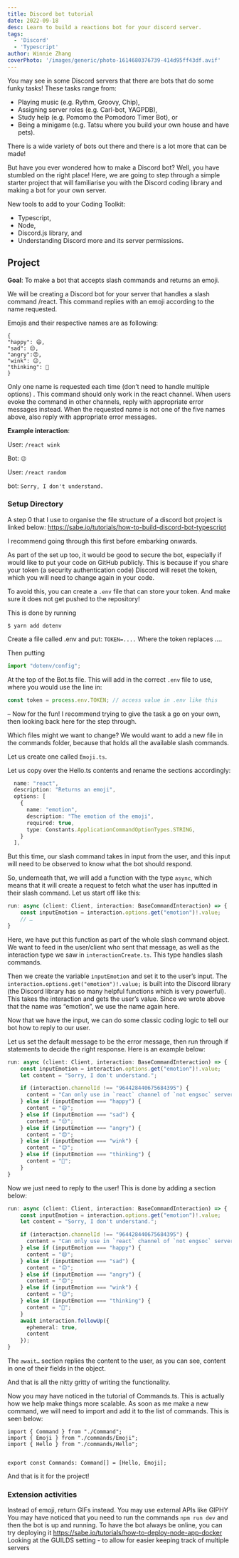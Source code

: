 ```yaml
---
title: Discord bot tutorial
date: 2022-09-18
desc: Learn to build a reactions bot for your discord server.
tags:
  - 'Discord'
  - 'Typescript'
author: Winnie Zhang
coverPhoto: '/images/generic/photo-1614680376739-414d95ff43df.avif'
---
```


You may see in some Discord servers that there are bots that do some funky tasks! These tasks range from:

- Playing music (e.g. Rythm, Groovy, Chip),
- Assigning server roles (e.g. Carl-bot, YAGPDB),
- Study help (e.g. Pomomo the Pomodoro Timer Bot), or
- Being a minigame (e.g. Tatsu where you build your own house and have pets).

There is a wide variety of bots out there and there is a lot more that can be made!

But have you ever wondered how to make a Discord bot? Well, you have stumbled on the right place! Here, we are going to step through a simple starter project that will familiarise you with the Discord coding library and making a bot for your own server.

New tools to add to your Coding Toolkit:

- Typescript,
- Node,
- Discord.js library, and
- Understanding Discord more and its server permissions.

## Project

**Goal**: To make a bot that accepts slash commands and returns an emoji.

We will be creating a Discord bot for your server that handles a slash command /react. This command replies with an emoji according to the name requested.

Emojis and their respective names are as following:

```json:
{
"happy": 😄,
"sad": 😔,
"angry":😠,
"wink": 😉,
"thinking": 🤔
}
```

Only one name is requested each time (don’t need to handle multiple options) . This command should only work in the react channel. When users evoke the command in other channels, reply with appropriate error messages instead. When the requested name is not one of the five names above, also reply with appropriate error messages.

**Example interaction**:

User: `/react wink`

Bot: `😉`

User: `/react random`

bot: `Sorry, I don't understand.`

### Setup Directory

A step 0 that I use to organise the file structure of a discord bot project is linked below:
https://sabe.io/tutorials/how-to-build-discord-bot-typescript

I recommend going through this first before embarking onwards.

As part of the set up too, it would be good to secure the bot, especially if would like to put your code on GitHub publicly. This is because if you share your token (a security authentication code) Discord will reset the token, which you will need to change again in your code.

To avoid this, you can create a `.env` file that can store your token. And make sure it does not get pushed to the repository!

This is done by running

```shell:
$ yarn add dotenv
```

Create a file called .env and put:
`TOKEN=....`
Where the token replaces ….

Then putting

```js:Bot.ts showLineNumbers
import "dotenv/config";
```

At the top of the Bot.ts file. This will add in the correct `.env` file to use, where you would use the line in:

```js:Bot.ts
const token = process.env.TOKEN; // access value in .env like this
```

–
Now for the fun! I recommend trying to give the task a go on your own, then looking back here for the step through.

Which files might we want to change?
We would want to add a new file in the commands folder, because that holds all the available slash commands.

Let us create one called `Emoji.ts`.

Let us copy over the Hello.ts contents and rename the sections accordingly:

```js:Emoji.ts
  name: "react",
  description: "Returns an emoji",
  options: [
    {
      name: "emotion",
      description: "The emotion of the emoji",
      required: true,
      type: Constants.ApplicationCommandOptionTypes.STRING,
    }
  ],
```

But this time, our slash command takes in input from the user, and this input will need to be observed to know what the bot should respond.

So, underneath that, we will add a function with the type `async`, which means that it will create a request to fetch what the user has inputted in their slash command. Let us start off like this:

```js:Emoji.ts showLineNumbers
run: async (client: Client, interaction: BaseCommandInteraction) => {
    const inputEmotion = interaction.options.get("emotion")!.value;
    // …
}
```

Here, we have put this function as part of the whole slash command object. We want to feed in the user/client who sent that message, as well as the interaction type we saw in `interactionCreate.ts`. This type handles slash commands.

Then we create the variable `inputEmotion` and set it to the user’s input. The `interaction.options.get("emotion")!.value;` is built into the Discord library (the Discord library has so many helpful functions which is very powerful). This takes the interaction and gets the user’s value. Since we wrote above that the name was “emotion”, we use the name again here.

Now that we have the input, we can do some classic coding logic to tell our bot how to reply to our user.

Let us set the default message to be the error message, then run through if statements to decide the right response. Here is an example below:

```js:Emoji.ts {3-17} showLineNumbers
run: async (client: Client, interaction: BaseCommandInteraction) => {
    const inputEmotion = interaction.options.get("emotion")!.value;
    let content = "Sorry, I don't understand.";

    if (interaction.channelId !== "964428440675684395") {
      content = "Can only use in `react` channel of `not engsoc` server.";
    } else if (inputEmotion === "happy") {
      content = "😄";
    } else if (inputEmotion === "sad") {
      content = "😔";
    } else if (inputEmotion === "angry") {
      content = "😠";
    } else if (inputEmotion === "wink") {
      content = "😉";
    } else if (inputEmotion === "thinking") {
      content = "🤔";
    }
}
```

Now we just need to reply to the user! This is done by adding a section below:

```js:Emoji.ts {18-21} showLineNumbers
run: async (client: Client, interaction: BaseCommandInteraction) => {
    const inputEmotion = interaction.options.get("emotion")!.value;
    let content = "Sorry, I don't understand.";

    if (interaction.channelId !== "964428440675684395") {
      content = "Can only use in `react` channel of `not engsoc` server.";
    } else if (inputEmotion === "happy") {
      content = "😄";
    } else if (inputEmotion === "sad") {
      content = "😔";
    } else if (inputEmotion === "angry") {
      content = "😠";
    } else if (inputEmotion === "wink") {
      content = "😉";
    } else if (inputEmotion === "thinking") {
      content = "🤔";
    }
    await interaction.followUp({
      ephemeral: true,
      content
    });
}

```

The `await…` section replies the content to the user, as you can see, content in one of their fields in the object.

And that is all the nitty gritty of writing the functionality.

Now you may have noticed in the tutorial of Commands.ts. This is actually how we help make things more scalable. As soon as me make a new command, we will need to import and add it to the list of commands. This is seen below:

```
import { Command } from "./Command";
import { Emoji } from "./commands/Emoji";
import { Hello } from "./commands/Hello";


export const Commands: Command[] = [Hello, Emoji];
```

And that is it for the project!

### Extension activities

Instead of emoji, return GIFs instead. You may use external APIs like GIPHY
You may have noticed that you need to run the commands `npm run dev` and then the bot is up and running. To have the bot always be online, you can try deploying it
https://sabe.io/tutorials/how-to-deploy-node-app-docker
Looking at the GUILDS setting - to allow for easier keeping track of multiple servers
